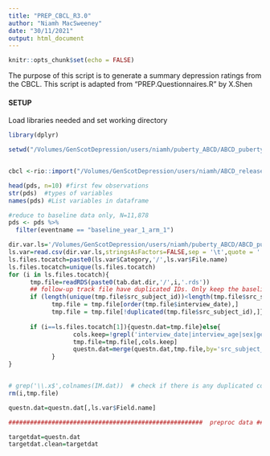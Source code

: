 ```yaml
---
title: "PREP_CBCL_R3.0"
author: "Niamh MacSweeney"
date: "30/11/2021"
output: html_document
---
```


```r
knitr::opts_chunk$set(echo = FALSE)
```

The purpose of this script is to generate a summary depression ratings from the CBCL. This script is adapted from "PREP.Questionnaires.R" by X.Shen 

#### SETUP
Load libraries needed and set working directory
```r

library(dplyr)

setwd("/Volumes/GenScotDepression/users/niamh/puberty_ABCD/ABCD_puberty_depression/prep")


cbcl <-rio::import("/Volumes/GenScotDepression/users/niamh/ABCD_release3.0/iii.data/Mental_Health/abcd_cbcls01.rds")

head(pds, n=10) #first few observations
str(pds)  #types of variables
names(pds) #List variables in dataframe

#reduce to baseline data only, N=11,878
pds <- pds %>% 
  filter(eventname == "baseline_year_1_arm_1")
```

```r

dir.var.ls='/Volumes/GenScotDepression/users/niamh/puberty_ABCD/ABCD_puberty_depression/functions/data_tables_for_functions/ls.questionnaires.csv'
ls.var=read.csv(dir.var.ls,stringsAsFactors=FALSE,sep = '\t',quote = '')
ls.files.tocatch=paste0(ls.var$Category,'/',ls.var$File.name)
ls.files.tocatch=unique(ls.files.tocatch)
for (i in ls.files.tocatch){
      tmp.file=readRDS(paste0(tab.dat.dir,'/',i,'.rds'))
      ## follow-up track file have duplicated IDs. Only keep the baseline data. 
      if (length(unique(tmp.file$src_subject_id))<length(tmp.file$src_subject_id)){
            tmp.file = tmp.file[order(tmp.file$interview_date),]
            tmp.file = tmp.file[!duplicated(tmp.file$src_subject_id),]}
      
      if (i==ls.files.tocatch[1]){questn.dat=tmp.file}else{
                  cols.keep=!grepl('interview_date|interview_age|sex|gender|eventname',colnames(tmp.file))
                  tmp.file=tmp.file[,cols.keep]
                  questn.dat=merge(questn.dat,tmp.file,by='src_subject_id',all=T)                  
            }
}


# grep('\\.x$',colnames(IM.dat))  # check if there is any duplicated colnames
rm(i,tmp.file)

questn.dat=questn.dat[,ls.var$Field.name]

######################################################  preproc data ######################################################################

targetdat=questn.dat
targetdat.clean=targetdat

```

